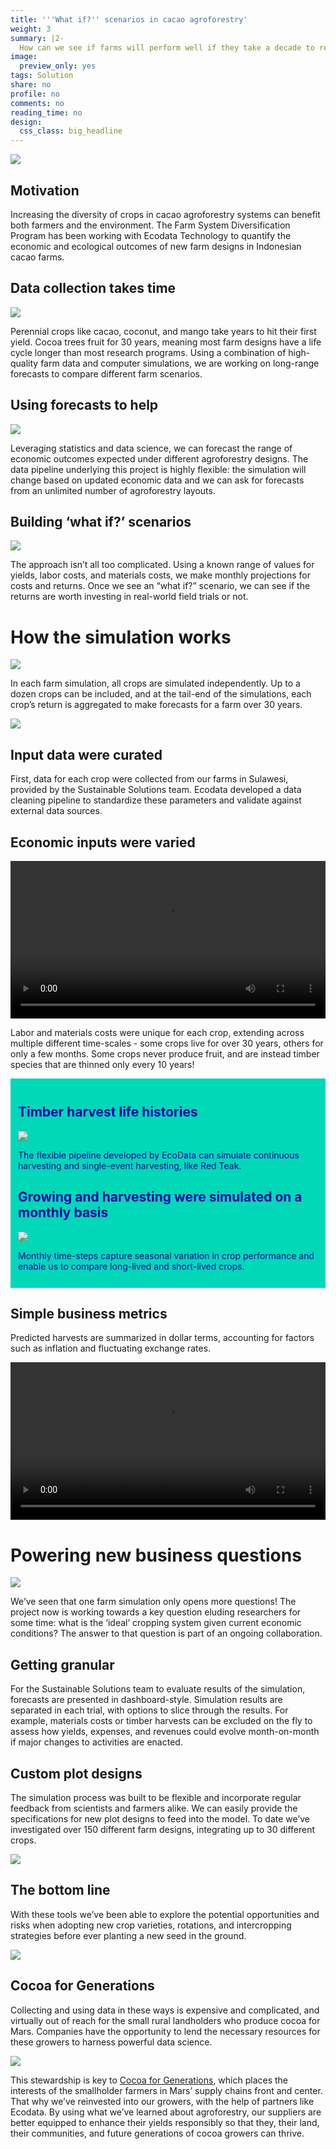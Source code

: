 ```yaml
---
title: '''What if?'' scenarios in cacao agroforestry'
weight: 3
summary: |2-
  How can we see if farms will perform well if they take a decade to reach maturity? Using a combination of farm data and computer simulations, we can see how things will play out before planting a single seed.
image:
  preview_only: yes
tags: Solution
share: no
profile: no
comments: no
reading_time: no
design:
  css_class: big_headline
---
```


<style>
p.caption {
  font-size: 0.8em;
  padding: 0px 0px 40px 0px;
}
qt {
  color: #525252;
}
</style>

<img src="landscape.jpg" style="border-radius: 5%;" />

## Motivation

Increasing the diversity of crops in cacao agroforestry systems can benefit both farmers and the environment. The Farm System Diversification Program has been working with Ecodata Technology to quantify the economic and ecological outcomes of new farm designs in Indonesian cacao farms.

## Data collection takes time

<img src="collection.jpg" style="border-radius: 5%;" />

Perennial crops like cacao, coconut, and mango take years to hit their first yield. Cocoa trees fruit for 30 years, meaning most farm designs have a life cycle longer than most research programs. Using a combination of high-quality farm data and computer simulations, we are working on long-range forecasts to compare different farm scenarios.

## Using forecasts to help

<!-- The webm version loses the pause at the end, so I've retained gifs for the timelapse animations. Just uncomment to revert to the webms. -->

<!-- <video autoplay loop style="width:100%" controls src="cocoa_sim.webm"></video> -->

<img src="cocoa_mars.gif" />

Leveraging statistics and data science, we can forecast the range of economic outcomes expected under different agroforestry designs. The data pipeline underlying this project is highly flexible: the simulation will change based on updated economic data and we can ask for forecasts from an unlimited number of agroforestry layouts.

## Building 'what if?' scenarios

<img src="nursury.jpg" style="border-radius: 5%;" />

The approach isn't all too complicated. Using a known range of values for yields, labor costs, and materials costs, we make monthly projections for costs and returns. Once we see an "what if?" scenario, we can see if the returns are worth investing in real-world field trials or not.

# How the simulation works

<!-- The webm version loses the pause at the end, so I've retained gifs for the two timelapse animations. Just uncomment to revert to the webms. -->

<!-- <video autoplay loop style="width:100%" controls src="facet_time.webm"></video> -->

<img src="facet_mars.gif" />

In each farm simulation, all crops are simulated independently. Up to a dozen crops can be included, and at the tail-end of the simulations, each crop's return is aggregated to make forecasts for a farm over 30 years.

<img src="agg_mars.gif" />

## Input data were curated

First, data for each crop were collected from our farms in Sulawesi, provided by the Sustainable Solutions team. Ecodata developed a data cleaning pipeline to standardize these parameters and validate against external data sources.

## Economic inputs were varied

<video autoplay loop style="width:100%" controls src="inputs.webm"></video>

Labor and materials costs were unique for each crop, extending across multiple different time-scales - some crops live for over 30 years, others for only a few months. Some crops never produce fruit, and are instead timber species that are thinned only every 10 years!

<!-- Have to use html tags rather than markdown to get the coloured box panels to look right. Copy them or just let me know which bits you'd like in boxes and I'll do it tomorrow. -->

<div style="background-color:  #00D8B8; color: #0000A5; padding: 12px">

<h2 style="color: #0000A5"> Timber harvest life histories </h2>

<img src="thinning.jpeg" style="border-radius: 5%;" />

The flexible pipeline developed by EcoData can simulate continuous harvesting and single-event harvesting, like Red Teak.

<h2 style="color: #0000A5"> Growing and harvesting were simulated on a monthly basis </h2>

<img src="run_sim.gif" />

Monthly time-steps capture seasonal variation in crop performance and enable us to compare long-lived and short-lived crops.

</div>

## Simple business metrics

Predicted harvests are summarized in dollar terms, accounting for factors such as inflation and fluctuating exchange rates.

<video autoplay loop style="width:100%" controls src="output_dots.webm"></video>

# Powering new business questions

<img src="cocoa.jpg" style="border-radius: 5%;" />

We've seen that one farm simulation only opens more questions! The project now is working towards a key question eluding researchers for some time: what is the 'ideal' cropping system given current economic conditions? The answer to that question is part of an ongoing collaboration.

## Getting granular

For the Sustainable Solutions team to evaluate results of the simulation, forecasts are presented in dashboard-style. Simulation results are separated in each trial, with options to slice through the results. For example, materials costs or timber harvests can be excluded on the fly to assess how yields, expenses, and revenues could evolve month-on-month if major changes to activities are enacted.

## Custom plot designs

The simulation process was built to be flexible and incorporate regular feedback from scientists and farmers alike. We can easily provide the specifications for new plot designs to feed into the model. To date we've investigated over 150 different farm designs, integrating up to 30 different crops.

<img src="AF Design 1.JPG" />

## The bottom line

With these tools we've been able to explore the potential opportunities and risks when adopting new crop varieties, rotations, and intercropping strategies before ever planting a new seed in the ground.

<img src="plots.jpg" style="border-radius: 5%;" />

## Cocoa for Generations

Collecting and using data in these ways is expensive and complicated, and virtually out of reach for the small rural landholders who produce cocoa for Mars. Companies have the opportunity to lend the necessary resources for these growers to harness powerful data science.

<img src="beans.jpeg" style="border-radius: 5%;" />

This stewardship is key to [Cocoa for Generations](https://www.mars.com/sustainability-plan/cocoa-for-generations), which places the interests of the smallholder farmers in Mars' supply chains front and center. That why we’ve reinvested into our growers, with the help of partners like Ecodata. By using what we’ve learned about agroforestry, our suppliers are better equipped to enhance their yields responsibly so that they, their land, their communities, and future generations of cocoa growers can thrive. 